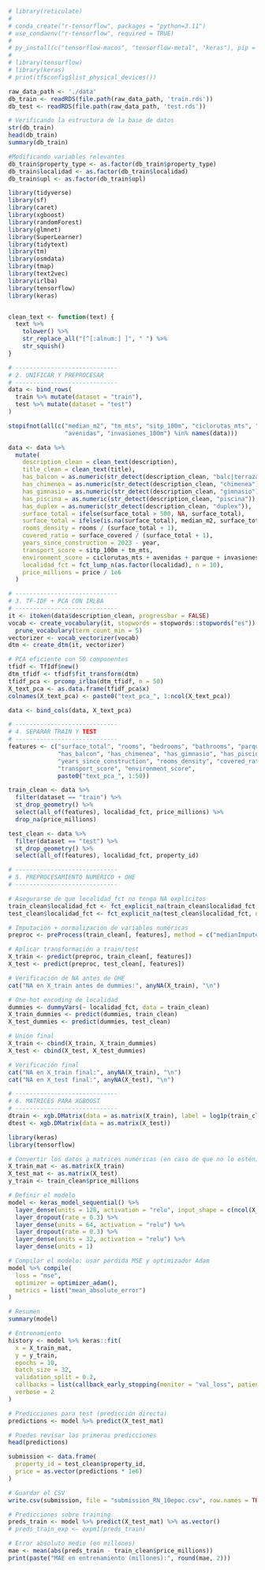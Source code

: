 ```r
# library(reticulate)
# 
# conda_create("r-tensorflow", packages = "python=3.11")
# use_condaenv("r-tensorflow", required = TRUE)
# 
# py_install(c("tensorflow-macos", "tensorflow-metal", "keras"), pip = TRUE)
# 
# library(tensorflow)
# library(keras)
# print(tf$config$list_physical_devices())

```

```r
raw_data_path <- './data'
db_train <- readRDS(file.path(raw_data_path, 'train.rds'))
db_test <- readRDS(file.path(raw_data_path, 'test.rds'))

# Verificando la estructura de la base de datos 
str(db_train)  
head(db_train)
summary(db_train)

#Modificando variables relevantes 
db_train$property_type <- as.factor(db_train$property_type)
db_train$localidad <- as.factor(db_train$localidad)
db_train$upl <- as.factor(db_train$upl)
```


```r

library(tidyverse)
library(sf)
library(caret)
library(xgboost)
library(randomForest)
library(glmnet)
library(SuperLearner)
library(tidytext)
library(tm)
library(osmdata)
library(tmap)
library(text2vec)
library(irlba)
library(tensorflow)
library(keras)


clean_text <- function(text) {
  text %>%
    tolower() %>%
    str_replace_all("[^[:alnum:] ]", " ") %>%
    str_squish()
}

# -----------------------------
# 2. UNIFICAR Y PREPROCESAR
# -----------------------------
data <- bind_rows(
  train %>% mutate(dataset = "train"),
  test %>% mutate(dataset = "test")
)

stopifnot(all(c("median_m2", "tm_mts", "sitp_100m", "ciclorutas_mts", "parque",
                "avenidas", "invasiones_100m") %in% names(data)))

data <- data %>%
  mutate(
    description_clean = clean_text(description),
    title_clean = clean_text(title),
    has_balcon = as.numeric(str_detect(description_clean, "balc|terraza")),
    has_chimenea = as.numeric(str_detect(description_clean, "chimenea")),
    has_gimnasio = as.numeric(str_detect(description_clean, "gimnasio")),
    has_piscina = as.numeric(str_detect(description_clean, "piscina")),
    has_duplex = as.numeric(str_detect(description_clean, "duplex")),
    surface_total = ifelse(surface_total > 500, NA, surface_total),
    surface_total = ifelse(is.na(surface_total), median_m2, surface_total),
    rooms_density = rooms / (surface_total + 1),
    covered_ratio = surface_covered / (surface_total + 1),
    years_since_construction = 2023 - year,
    transport_score = sitp_100m + tm_mts,
    environment_score = ciclorutas_mts + avenidas + parque + invasiones_100m,
    localidad_fct = fct_lump_n(as.factor(localidad), n = 10),
    price_millions = price / 1e6
  )

```

```r
# -----------------------------
# 3. TF-IDF + PCA CON IRLBA
# -----------------------------
it <- itoken(data$description_clean, progressbar = FALSE)
vocab <- create_vocabulary(it, stopwords = stopwords::stopwords("es")) %>%
  prune_vocabulary(term_count_min = 5)
vectorizer <- vocab_vectorizer(vocab)
dtm <- create_dtm(it, vectorizer)

# PCA eficiente con 50 componentes
tfidf <- TfIdf$new()
dtm_tfidf <- tfidf$fit_transform(dtm)
tfidf_pca <- prcomp_irlba(dtm_tfidf, n = 50)
X_text_pca <- as.data.frame(tfidf_pca$x)
colnames(X_text_pca) <- paste0("text_pca_", 1:ncol(X_text_pca))

data <- bind_cols(data, X_text_pca)
```

```r
# -----------------------------
# 4. SEPARAR TRAIN Y TEST
# -----------------------------
features <- c("surface_total", "rooms", "bedrooms", "bathrooms", "parqueaderos",
              "has_balcon", "has_chimenea", "has_gimnasio", "has_piscina", "has_duplex",
              "years_since_construction", "rooms_density", "covered_ratio",
              "transport_score", "environment_score",
              paste0("text_pca_", 1:50))

train_clean <- data %>%
  filter(dataset == "train") %>%
  st_drop_geometry() %>%
  select(all_of(features), localidad_fct, price_millions) %>%
  drop_na(price_millions)

test_clean <- data %>%
  filter(dataset == "test") %>%
  st_drop_geometry() %>%
  select(all_of(features), localidad_fct, property_id)
```

```r
# -----------------------------
# 5. PREPROCESAMIENTO NUMÉRICO + OHE
# -----------------------------

# Asegurarse de que localidad_fct no tenga NA explícitos
train_clean$localidad_fct <- fct_explicit_na(train_clean$localidad_fct, na_level = "missing")
test_clean$localidad_fct <- fct_explicit_na(test_clean$localidad_fct, na_level = "missing")

# Imputación + normalización de variables numéricas
preproc <- preProcess(train_clean[, features], method = c("medianImpute", "center", "scale", "YeoJohnson"))

# Aplicar transformación a train/test
X_train <- predict(preproc, train_clean[, features])
X_test <- predict(preproc, test_clean[, features])

# Verificación de NA antes de OHE
cat("NA en X_train antes de dummies:", anyNA(X_train), "\n")

# One-hot encoding de localidad
dummies <- dummyVars(~ localidad_fct, data = train_clean)
X_train_dummies <- predict(dummies, train_clean)
X_test_dummies <- predict(dummies, test_clean)

# Unión final
X_train <- cbind(X_train, X_train_dummies)
X_test <- cbind(X_test, X_test_dummies)

# Verificación final
cat("NA en X_train final:", anyNA(X_train), "\n")
cat("NA en X_test final:", anyNA(X_test), "\n")

# -----------------------------
# 6. MATRICES PARA XGBOOST
# -----------------------------
dtrain <- xgb.DMatrix(data = as.matrix(X_train), label = log1p(train_clean$price_millions))
dtest <- xgb.DMatrix(data = as.matrix(X_test))

```

```r
library(keras)
library(tensorflow)

# Convertir los datos a matrices numéricas (en caso de que no lo estén)
X_train_mat <- as.matrix(X_train)
X_test_mat <- as.matrix(X_test)
y_train <- train_clean$price_millions

# Definir el modelo
model <- keras_model_sequential() %>%
  layer_dense(units = 128, activation = "relu", input_shape = c(ncol(X_train_mat))) %>%
  layer_dropout(rate = 0.3) %>%
  layer_dense(units = 64, activation = "relu") %>%
  layer_dropout(rate = 0.3) %>%
  layer_dense(units = 32, activation = "relu") %>%
  layer_dense(units = 1)

# Compilar el modelo: usar pérdida MSE y optimizador Adam
model %>% compile(
  loss = "mse",
  optimizer = optimizer_adam(),
  metrics = list("mean_absolute_error")
)

# Resumen
summary(model)

# Entrenamiento
history <- model %>% keras::fit(
  x = X_train_mat,
  y = y_train,
  epochs = 10,
  batch_size = 32,
  validation_split = 0.2,
  callbacks = list(callback_early_stopping(monitor = "val_loss", patience = 10, restore_best_weights = TRUE)),
  verbose = 2
)

# Predicciones para test (predicción directa)
predictions <- model %>% predict(X_test_mat)

# Puedes revisar las primeras predicciones
head(predictions)
```

```r
submission <- data.frame(
  property_id = test_clean$property_id,
  price = as.vector(predictions * 1e6) 
)

# Guardar el CSV
write.csv(submission, file = "submission_RN_10epoc.csv", row.names = TRUE)

# Predicciones sobre training
preds_train <- model %>% predict(X_test_mat) %>% as.vector()
# preds_train_exp <- expm1(preds_train)

# Error absoluto medio (en millones)
mae <- mean(abs(preds_train - train_clean$price_millions))
print(paste("MAE en entrenamiento (millones):", round(mae, 2)))

```

